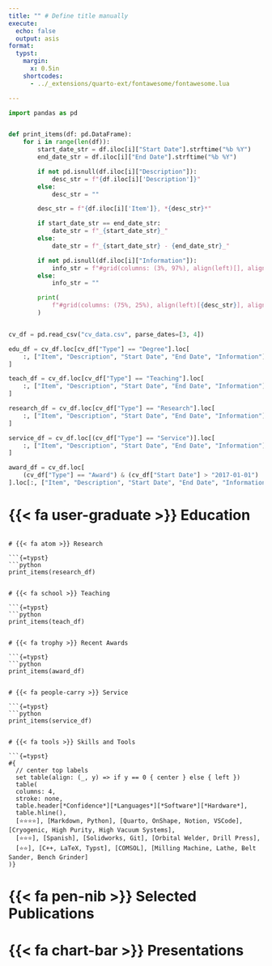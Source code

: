 ```yaml
---
title: "" # Define title manually
execute:
  echo: false
  output: asis
format:
  typst:
    margin:
      x: 0.5in
    shortcodes: 
      - ../_extensions/quarto-ext/fontawesome/fontawesome.lua

---
```


```python
import pandas as pd


def print_items(df: pd.DataFrame):
    for i in range(len(df)):
        start_date_str = df.iloc[i]["Start Date"].strftime("%b %Y")
        end_date_str = df.iloc[i]["End Date"].strftime("%b %Y")

        if not pd.isnull(df.iloc[i]["Description"]):
            desc_str = f"{df.iloc[i]['Description']}"
        else:
            desc_str = ""

        desc_str = f"{df.iloc[i]['Item']}, *{desc_str}*"

        if start_date_str == end_date_str:
            date_str = f"_{start_date_str}_"
        else:
            date_str = f"_{start_date_str} - {end_date_str}_"

        if not pd.isnull(df.iloc[i]["Information"]):
            info_str = f"#grid(columns: (3%, 97%), align(left)[], align(left)[{df.iloc[i]['Information']}])"
        else:
            info_str = ""

        print(
            f"#grid(columns: (75%, 25%), align(left)[{desc_str}], align(right)[{date_str}]) {info_str}"
        )


cv_df = pd.read_csv("cv_data.csv", parse_dates=[3, 4])

edu_df = cv_df.loc[cv_df["Type"] == "Degree"].loc[
    :, ["Item", "Description", "Start Date", "End Date", "Information"]
]

teach_df = cv_df.loc[cv_df["Type"] == "Teaching"].loc[
    :, ["Item", "Description", "Start Date", "End Date", "Information"]
]

research_df = cv_df.loc[cv_df["Type"] == "Research"].loc[
    :, ["Item", "Description", "Start Date", "End Date", "Information"]
]

service_df = cv_df.loc[(cv_df["Type"] == "Service")].loc[
    :, ["Item", "Description", "Start Date", "End Date", "Information"]
]

award_df = cv_df.loc[
    (cv_df["Type"] == "Award") & (cv_df["Start Date"] > "2017-01-01")
].loc[:, ["Item", "Description", "Start Date", "End Date", "Information"]]
```

```{=typst}
#v(-0.5in)
#set align(center)

#text(20pt)[Eli Mizrachi]

they/them/theirs | #link("mailto:emiz@umd.edu") | #link("https://github.com/e-miz")[GitHub]

#set align(left)
```
# {{< fa user-graduate >}} Education

```{=typst}
```python
print_items(edu_df)
```
```

# {{< fa atom >}} Research

```{=typst}
```python
print_items(research_df)
```
```

# {{< fa school >}} Teaching

```{=typst}
```python
print_items(teach_df)
```
```

# {{< fa trophy >}} Recent Awards

```{=typst}
```python
print_items(award_df)
```
```

# {{< fa people-carry >}} Service

```{=typst}
```python
print_items(service_df)
```
```

# {{< fa tools >}} Skills and Tools

```{=typst}
#{
  // center top labels
  set table(align: (_, y) => if y == 0 { center } else { left })
  table(
  columns: 4,
  stroke: none,
  table.header[*Confidence*][*Languages*][*Software*][*Hardware*],
  table.hline(),
  [⭐⭐⭐⭐], [Markdown, Python], [Quarto, OnShape, Notion, VSCode], [Cryogenic, High Purity, High Vacuum Systems],
  [⭐⭐⭐], [Spanish], [Solidworks, Git], [Orbital Welder, Drill Press],
  [⭐⭐], [C++, LaTeX, Typst], [COMSOL], [Milling Machine, Lathe, Belt Sander, Bench Grinder]
)}
```
# {{< fa pen-nib >}} Selected Publications

<!-- ```{=tex}
\newrefcontext[sorting=ddt]
\printbibliography[heading=none, keyword={mypublication}, keyword={selectedworks}]
\endrefcontext
``` -->
# {{< fa chart-bar >}} Presentations

<!-- ```{=tex}
\newrefcontext[sorting=ddt]
\printbibliography[heading=none, keyword={mypresentation}, keyword={selectedworks}]
\endrefcontext
``` -->